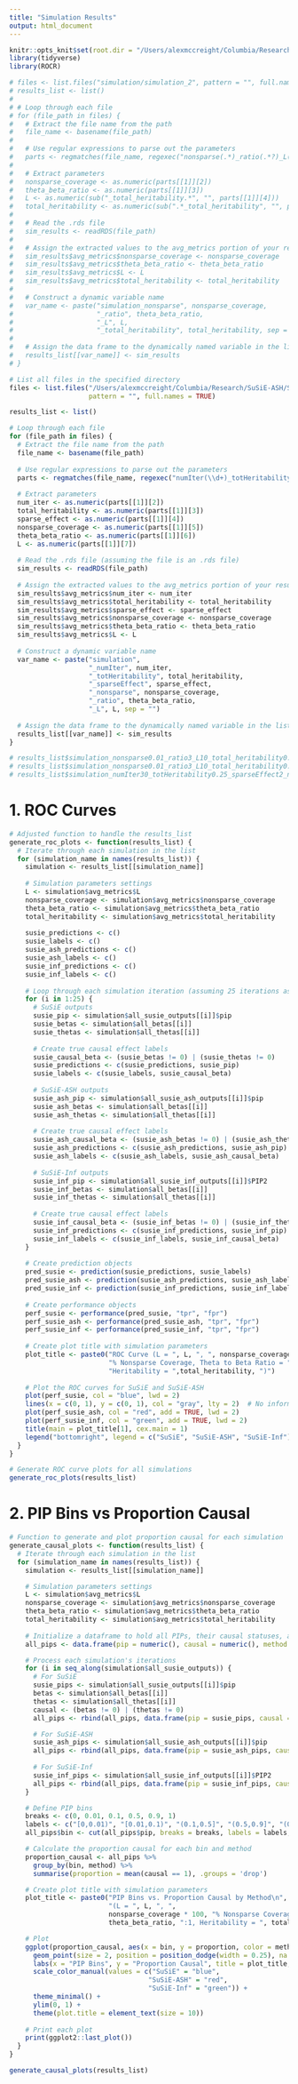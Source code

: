 ```yaml
---
title: "Simulation Results"
output: html_document
---
```


```r
knitr::opts_knit$set(root.dir = "/Users/alexmccreight/Columbia/Research/SuSiE-ASH/SuSiE-ASH")
library(tidyverse)
library(ROCR)
```


```r
# files <- list.files("simulation/simulation_2", pattern = "", full.names = TRUE)
# results_list <- list()
# 
# # Loop through each file
# for (file_path in files) {
#   # Extract the file name from the path
#   file_name <- basename(file_path)
#   
#   # Use regular expressions to parse out the parameters
#   parts <- regmatches(file_name, regexec("nonsparse(.*)_ratio(.*?)_L(.*?_total_heritability.*)\\.rds", file_name))
#   
#   # Extract parameters
#   nonsparse_coverage <- as.numeric(parts[[1]][2])
#   theta_beta_ratio <- as.numeric(parts[[1]][3])
#   L <- as.numeric(sub("_total_heritability.*", "", parts[[1]][4]))
#   total_heritability <- as.numeric(sub(".*_total_heritability", "", parts[[1]][4]))
#   
#   # Read the .rds file
#   sim_results <- readRDS(file_path)
#   
#   # Assign the extracted values to the avg_metrics portion of your results
#   sim_results$avg_metrics$nonsparse_coverage <- nonsparse_coverage
#   sim_results$avg_metrics$theta_beta_ratio <- theta_beta_ratio
#   sim_results$avg_metrics$L <- L
#   sim_results$avg_metrics$total_heritability <- total_heritability
#   
#   # Construct a dynamic variable name
#   var_name <- paste("simulation_nonsparse", nonsparse_coverage,
#                     "_ratio", theta_beta_ratio,
#                     "_L", L,
#                     "_total_heritability", total_heritability, sep = "")
#   
#   # Assign the data frame to the dynamically named variable in the list
#   results_list[[var_name]] <- sim_results
# }
```

```r
# List all files in the specified directory
files <- list.files("/Users/alexmccreight/Columbia/Research/SuSiE-ASH/SuSiE-ASH/simulation/simulation_2", 
                    pattern = "", full.names = TRUE)

results_list <- list()

# Loop through each file
for (file_path in files) {
  # Extract the file name from the path
  file_name <- basename(file_path)
  
  # Use regular expressions to parse out the parameters
  parts <- regmatches(file_name, regexec("numIter(\\d+)_totHeritability([0-9.]+)_sparseEffect(\\d+)_nonsparse([0-9.]+)_ratio([0-9.]+)_L(\\d+)", file_name))
  
  # Extract parameters
  num_iter <- as.numeric(parts[[1]][2])
  total_heritability <- as.numeric(parts[[1]][3])
  sparse_effect <- as.numeric(parts[[1]][4])
  nonsparse_coverage <- as.numeric(parts[[1]][5])
  theta_beta_ratio <- as.numeric(parts[[1]][6])
  L <- as.numeric(parts[[1]][7])
  
  # Read the .rds file (assuming the file is an .rds file)
  sim_results <- readRDS(file_path)
  
  # Assign the extracted values to the avg_metrics portion of your results
  sim_results$avg_metrics$num_iter <- num_iter
  sim_results$avg_metrics$total_heritability <- total_heritability
  sim_results$avg_metrics$sparse_effect <- sparse_effect
  sim_results$avg_metrics$nonsparse_coverage <- nonsparse_coverage
  sim_results$avg_metrics$theta_beta_ratio <- theta_beta_ratio
  sim_results$avg_metrics$L <- L
  
  # Construct a dynamic variable name
  var_name <- paste("simulation",
                    "_numIter", num_iter,
                    "_totHeritability", total_heritability,
                    "_sparseEffect", sparse_effect,
                    "_nonsparse", nonsparse_coverage,
                    "_ratio", theta_beta_ratio,
                    "_L", L, sep = "")
  
  # Assign the data frame to the dynamically named variable in the list
  results_list[[var_name]] <- sim_results
}
```



```r
# results_list$simulation_nonsparse0.01_ratio3_L10_total_heritability0.25$avg_metrics[c(1,3),]
# results_list$simulation_nonsparse0.01_ratio3_L10_total_heritability0.5$avg_metrics[c(1,3),]
# results_list$simulation_numIter30_totHeritability0.25_sparseEffect2_nonsparse0.005_ratio0.5_L10$all_susie_inf_outputs[[1]]$PIP2
```


# 1. ROC Curves

```r
# Adjusted function to handle the results_list
generate_roc_plots <- function(results_list) {
  # Iterate through each simulation in the list
  for (simulation_name in names(results_list)) {
    simulation <- results_list[[simulation_name]]
    
    # Simulation parameters settings
    L <- simulation$avg_metrics$L
    nonsparse_coverage <- simulation$avg_metrics$nonsparse_coverage
    theta_beta_ratio <- simulation$avg_metrics$theta_beta_ratio
    total_heritability <- simulation$avg_metrics$total_heritability
    
    susie_predictions <- c()
    susie_labels <- c()
    susie_ash_predictions <- c()
    susie_ash_labels <- c()
    susie_inf_predictions <- c()
    susie_inf_labels <- c()
    
    # Loop through each simulation iteration (assuming 25 iterations as in your original script)
    for (i in 1:25) {
      # SuSiE outputs
      susie_pip <- simulation$all_susie_outputs[[i]]$pip
      susie_betas <- simulation$all_betas[[i]]
      susie_thetas <- simulation$all_thetas[[i]]
      
      # Create true causal effect labels
      susie_causal_beta <- (susie_betas != 0) | (susie_thetas != 0)
      susie_predictions <- c(susie_predictions, susie_pip)
      susie_labels <- c(susie_labels, susie_causal_beta)
      
      # SuSiE-ASH outputs
      susie_ash_pip <- simulation$all_susie_ash_outputs[[i]]$pip
      susie_ash_betas <- simulation$all_betas[[i]]
      susie_ash_thetas <- simulation$all_thetas[[i]]
      
      # Create true causal effect labels 
      susie_ash_causal_beta <- (susie_ash_betas != 0) | (susie_ash_thetas != 0)
      susie_ash_predictions <- c(susie_ash_predictions, susie_ash_pip)
      susie_ash_labels <- c(susie_ash_labels, susie_ash_causal_beta)
      
      # SuSiE-Inf outputs
      susie_inf_pip <- simulation$all_susie_inf_outputs[[i]]$PIP2
      susie_inf_betas <- simulation$all_betas[[i]]
      susie_inf_thetas <- simulation$all_thetas[[i]]
      
      # Create true causal effect labels 
      susie_inf_causal_beta <- (susie_inf_betas != 0) | (susie_inf_thetas != 0)
      susie_inf_predictions <- c(susie_inf_predictions, susie_inf_pip)
      susie_inf_labels <- c(susie_inf_labels, susie_inf_causal_beta)
    }
    
    # Create prediction objects 
    pred_susie <- prediction(susie_predictions, susie_labels)
    pred_susie_ash <- prediction(susie_ash_predictions, susie_ash_labels)
    pred_susie_inf <- prediction(susie_inf_predictions, susie_inf_labels)
    
    # Create performance objects
    perf_susie <- performance(pred_susie, "tpr", "fpr")
    perf_susie_ash <- performance(pred_susie_ash, "tpr", "fpr")
    perf_susie_inf <- performance(pred_susie_inf, "tpr", "fpr")
    
    # Create plot title with simulation parameters
    plot_title <- paste0("ROC Curve (L = ", L, ", ", nonsparse_coverage * 100, 
                         "% Nonsparse Coverage, Theta to Beta Ratio = ", theta_beta_ratio, ":1\n",
                         "Heritability = ",total_heritability, ")")
    
    # Plot the ROC curves for SuSiE and SuSiE-ASH
    plot(perf_susie, col = "blue", lwd = 2)
    lines(x = c(0, 1), y = c(0, 1), col = "gray", lty = 2)  # No information line
    plot(perf_susie_ash, col = "red", add = TRUE, lwd = 2)
    plot(perf_susie_inf, col = "green", add = TRUE, lwd = 2)
    title(main = plot_title[1], cex.main = 1)
    legend("bottomright", legend = c("SuSiE", "SuSiE-ASH", "SuSiE-Inf"), col = c("blue", "red", "green"), lwd = 2, cex = 1)
  }
}

# Generate ROC curve plots for all simulations
generate_roc_plots(results_list)
```

# 2. PIP Bins vs Proportion Causal

```r
# Function to generate and plot proportion causal for each simulation
generate_causal_plots <- function(results_list) {
  # Iterate through each simulation in the list
  for (simulation_name in names(results_list)) {
    simulation <- results_list[[simulation_name]]

    # Simulation parameters settings
    L <- simulation$avg_metrics$L
    nonsparse_coverage <- simulation$avg_metrics$nonsparse_coverage
    theta_beta_ratio <- simulation$avg_metrics$theta_beta_ratio
    total_heritability <- simulation$avg_metrics$total_heritability
    
    # Initialize a dataframe to hold all PIPs, their causal statuses, and method tags
    all_pips <- data.frame(pip = numeric(), causal = numeric(), method = character())

    # Process each simulation's iterations
    for (i in seq_along(simulation$all_susie_outputs)) {
      # For SuSiE
      susie_pips <- simulation$all_susie_outputs[[i]]$pip
      betas <- simulation$all_betas[[i]]
      thetas <- simulation$all_thetas[[i]]
      causal <- (betas != 0) | (thetas != 0)
      all_pips <- rbind(all_pips, data.frame(pip = susie_pips, causal = as.integer(causal), method = "SuSiE"))

      # For SuSiE-ASH
      susie_ash_pips <- simulation$all_susie_ash_outputs[[i]]$pip
      all_pips <- rbind(all_pips, data.frame(pip = susie_ash_pips, causal = as.integer(causal), method = "SuSiE-ASH"))
      
      # For SuSiE-Inf
      susie_inf_pips <- simulation$all_susie_inf_outputs[[i]]$PIP2
      all_pips <- rbind(all_pips, data.frame(pip = susie_inf_pips, causal = as.integer(causal), method = "SuSiE-Inf"))
    }

    # Define PIP bins
    breaks <- c(0, 0.01, 0.1, 0.5, 0.9, 1)
    labels <- c("[0,0.01)", "[0.01,0.1)", "(0.1,0.5]", "(0.5,0.9]", "(0.9,1]")
    all_pips$bin <- cut(all_pips$pip, breaks = breaks, labels = labels, include.lowest = TRUE)

    # Calculate the proportion causal for each bin and method
    proportion_causal <- all_pips %>%
      group_by(bin, method) %>%
      summarise(proportion = mean(causal == 1), .groups = 'drop')

    # Create plot title with simulation parameters
    plot_title <- paste0("PIP Bins vs. Proportion Causal by Method\n",
                         "(L = ", L, ", ",
                         nonsparse_coverage * 100, "% Nonsparse Coverage, Theta to Beta Ratio = ",
                         theta_beta_ratio, ":1, Heritability = ", total_heritability, ")")

    # Plot
    ggplot(proportion_causal, aes(x = bin, y = proportion, color = method)) +
      geom_point(size = 2, position = position_dodge(width = 0.25), na.rm = TRUE) +
      labs(x = "PIP Bins", y = "Proportion Causal", title = plot_title, color = "Method") +
      scale_color_manual(values = c("SuSiE" = "blue", 
                                   "SuSiE-ASH" = "red", 
                                   "SuSiE-Inf" = "green")) +
      theme_minimal() +
      ylim(0, 1) +
      theme(plot.title = element_text(size = 10))
    
    # Print each plot
    print(ggplot2::last_plot())
  }
}

generate_causal_plots(results_list)

```






